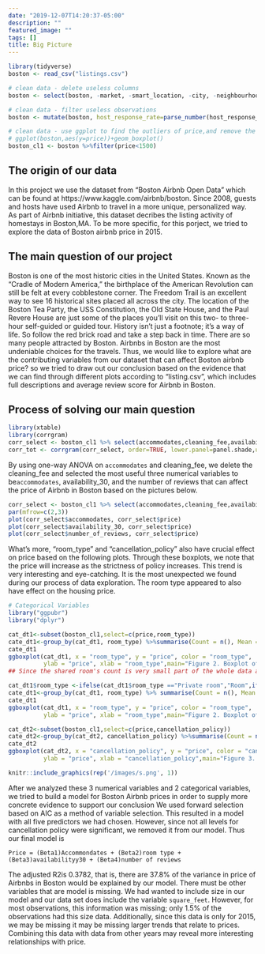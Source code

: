 ```yaml
---
date: "2019-12-07T14:20:37-05:00"
description: ""
featured_image: ""
tags: []
title: Big Picture
---
```


```r
library(tidyverse)
boston <- read_csv("listings.csv")

# clean data - delete useless columns
boston <- select(boston, -market, -smart_location, -city, -neighbourhood, -license, -requires_license, -jurisdiction_names, -neighbourhood_group_cleansed, -listing_url, -medium_url, -host_url, -scrape_id, -last_scraped, -experiences_offered, -thumbnail_url, -picture_url, -xl_picture_url, -host_name, -state, -country, -country_code, -host_listings_count, -has_availability)

# clean data - filter useless observations
boston <- mutate(boston, host_response_rate=parse_number(host_response_rate), host_acceptance_rate=parse_number(host_acceptance_rate), zipcode=substr(zipcode, 1, 5), price=parse_number(price), weekly_price=parse_number(weekly_price),monthly_price=parse_number(monthly_price),security_deposit=parse_number(replace_na(security_deposit, 0)), cleaning_fee=parse_number(replace_na(cleaning_fee, 0)))

# clean data - use ggplot to find the outliers of price,and remove the outliers.
# ggplot(boston,aes(y=price))+geom_boxplot()
boston_cl1 <- boston %>%filter(price<1500)
```

## The origin of our data
In this project we use the dataset from "Boston Airbnb Open Data" which can be found at https://www.kaggle.com/airbnb/boston. Since 2008, guests and hosts have used Airbnb to travel in a more unique, personalized way. As part of Airbnb initiative, this dataset decribes the listing activity of homestays in Boston,MA. To be more specific, for this porject, we tried to explore the data of Boston airbnb price in 2015.

## The main question of our project
Boston is one of the most historic cities in the United States. Known as the “Cradle of Modern America,” the birthplace of the American Revolution can still be felt at every cobblestone corner. The Freedom Trail is an excellent way to see 16 historical sites placed all across the city. The location of the Boston Tea Party, the USS Constitution, the Old State House, and the Paul Revere House are just some of the places you’ll visit on this two- to three-hour self-guided or guided tour. History isn’t just a footnote; it’s a way of life. So follow the red brick road and take a step back in time. There are so many people attracted by Boston. Airbnbs in Boston are the most undeniable choices for the travels. Thus, we would like to explore what are the contributing variables from our dataset that can affect Boston airbnb price? so we tried to draw out our conclusion based on the evidence that we can find through different plots according to "listing.csv", which includes full descriptions and average review score for Airbnb in Boston.

## Process of solving our main question


```r
library(xtable)
library(corrgram)
corr_select <- boston_cl1 %>% select(accommodates,cleaning_fee,availability_30,number_of_reviews,price)
corr_tot <- corrgram(corr_select, order=TRUE, lower.panel=panel.shade,upper.panel=panel.cor)
```

By using one-way ANOVA on `accommodates` and cleaning_fee, we delete the cleaning_fee and selected the most useful three numerical variables to be`accommodates`, availability_30, and the number of reviews that can affect the price of Airbnb in Boston based on the pictures below.

```r
corr_select <- boston_cl1 %>% select(accommodates,cleaning_fee,availability_30,number_of_reviews,price)
par(mfrow=c(2,3))
plot(corr_select$accommodates, corr_select$price)
plot(corr_select$availability_30, corr_select$price)
plot(corr_select$number_of_reviews, corr_select$price)
```

What's more, “room_type” and “cancellation_policy” also have crucial effect on price based on the following plots. Through these boxplots, we note that the price will increase as the strictness of policy increases. This trend is very interesting and eye-catching. It is the most unexpected we found during our process of data exploration. The room type appeared to also have effect on the housing price.

```r
# Categorical Variables
library("ggpubr")
library("dplyr")

cat_dt1<-subset(boston_cl1,select=c(price,room_type))
cate_dt1<-group_by(cat_dt1, room_type) %>%summarise(Count = n(), Mean = mean(price, na.rm = TRUE),SD = sd(price, na.rm = TRUE))
cate_dt1
ggboxplot(cat_dt1, x = "room_type", y = "price", color = "room_type",
          ylab = "price", xlab = "room_type",main="Figure 2. Boxplot of price by room_type")
## Since the shared room's count is very small part of the whole data and their means are pretty closed, I combine private room and shared room together as a new type "room".

cat_dt1$room_type <-ifelse(cat_dt1$room_type =="Private room","Room",ifelse(cat_dt1$room_type =="Shared room","Room","Entire home/apt"))
cate_dt1<-group_by(cat_dt1, room_type) %>% summarise(Count = n(), Mean = mean(price, na.rm = TRUE),SD = sd(price, na.rm = TRUE))
cate_dt1
ggboxplot(cat_dt1, x = "room_type", y = "price", color = "room_type",
          ylab = "price", xlab = "room_type",main="Figure 2. Boxplot of price by room_type")

cat_dt2<-subset(boston_cl1,select=c(price,cancellation_policy))
cate_dt2<-group_by(cat_dt2, cancellation_policy) %>%summarise(Count = n(), Mean = mean(price, na.rm = TRUE),SD = sd(price, na.rm = TRUE))
cate_dt2
ggboxplot(cat_dt2, x = "cancellation_policy", y = "price", color = "cancellation_policy",order = c("flexible","moderate","strict","super_strict_30"),
          ylab = "price", xlab = "cancellation_policy",main="Figure 3. Boxplot of price by cancellation_policy")
```

```r
knitr::include_graphics(rep('/images/s.png', 1))
```

After we analyzed these  3 numerical variables and 2 categorical variables, we tried to build a model for Boston Airbnb prices in order to supply more concrete evidence to support our conclusion We used forward selection based on AIC as a method of variable selection. This resulted in a model with all five predictors we had chosen. However, since not all levels for cancellation policy were significant, we removed it from our model. Thus our final model is 

`Price = (Beta1)Accommondates + (Beta2)room type +(Beta3)availabilityy30 + (Beta4)number of reviews`

The adjusted R2is 0.3782, that is, there are 37.8% of the variance in price of Airbnbs in Boston would be explained by our model. There must be other variables that are model is missing. We had wanted to include size in our model and our data set does include the variable `square_feet`. However, for most observations, this information was missing; only 1.5% of the observations had this size data. Additionally, since this data is only for 2015, we may be missing it may be missing larger trends that relate to prices. Combining this data with data from other years may reveal more interesting relationships with price. 

